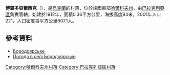 {{coord|49|26|5|N|36|57|2|E|scale:100000_region:UA|display=title}}

'''博羅多亞爾西克'''（{{lang-uk|Бородоярське}}），是[[烏克蘭|烏克蘭]]的村落，位於該國東部[[哈爾科夫州|哈爾科夫州]]，由[[巴拉克列亞區|巴拉克列亞區]]負責管轄，始建於1912年，面積0.36平方公里，海拔高度84米，2001年人口221，人口密度每平方公里607.1人。

==參考資料==
*[http://gska2.rada.gov.ua/pls/z7502/A005?rdat1=09.01.2009&rf7571=32127 Бородоярське]{{dead link|date=2017年11月 |bot=InternetArchiveBot |fix-attempted=yes }}
* [http://weather.in.ua/ua/har'kovskaja/1853 Погода в селі Бородоярське] {{Wayback|url=http://weather.in.ua/ua/har'kovskaja/1853 |date=20160323024101 }}

{{DEFAULTSORT:Бородоярське}}
[[Category:哈爾科夫州村落|Category:哈爾科夫州村落]]
[[Category:巴拉克列亞區村落|Category:巴拉克列亞區村落]]


{{Kharkiv-geo-stub}}